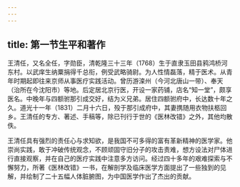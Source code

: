 ```yaml
---
---
---
```

title: 第一节生平和著作
---



王清任，又名全任，字勋臣，清乾隆三十三年（1768）生于直隶玉田县鸦鸿桥河东村。以武庠生纳粟捐得千总衔，例受武略骑尉。为人性情磊落，精于医术。从青年时期起即往来京师从事医疗实践活动。曾历游滦州（今河北唐山一带）、奉天（治所在今沈阳市）等地。后定居北京行医，开设一家药铺，店名“知一堂”，颇享医名。中晚年与四额驸那引成交好，结为义兄弟。居住四额驸府中，长达数十年之久。道光十一年（1831）二月十六日，殁于那引成府中，其妻携随用衣物扶柩回乡。王清任的专方、著述、手稿等，除已刊行于世的《医林改错》之外，其他均散佚。

王清任具有强烈的责任心与求知欲，是我国不可多得的富有革新精神的医学家。他崇尚实践，敢于冲破传统观念，不顾顽固守旧分子的攻击责难，想方设法对尸体进行直接观察，并在自己的医疗实践中注意多方访问。经过四十多年的艰难探索与不懈努力，所著《医林改错》一书，在解剖学及临床医学方面提出了一些独到的见解，并绘制了二十五幅人体脏腑图，为中国医学作出了杰出的贡献。